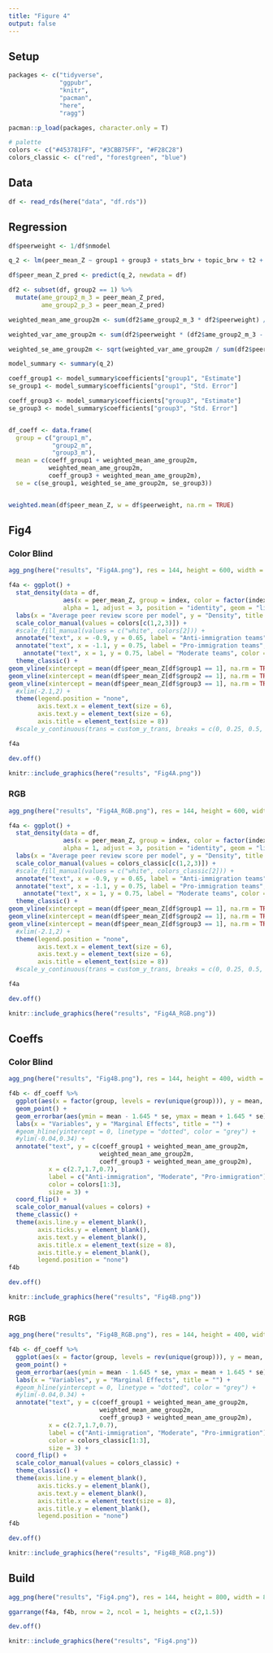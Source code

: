 ```yaml
---
title: "Figure 4"
output: false
---
```


## Setup

```r
packages <- c("tidyverse",
              "ggpubr",
              "knitr",
              "pacman",
              "here",
              "ragg")

pacman::p_load(packages, character.only = T)

# palette
colors <- c("#453781FF", "#3CBB75FF", "#F28C28")
colors_classic <- c("red", "forestgreen", "blue")
```

## Data

```r

df <- read_rds(here("data", "df.rds"))

```

## Regression

```r
df$peerweight <- 1/df$nmodel

q_2 <- lm(peer_mean_Z ~ group1 + group3 + stats_brw + topic_brw + t2 + t3 + factor(mdegree), weights = df$peerweight, data = df)

df$peer_mean_Z_pred <- predict(q_2, newdata = df)

df2 <- subset(df, group2 == 1) %>%
  mutate(ame_group2_m_3 = peer_mean_Z_pred,
         ame_group2_p_3 = peer_mean_Z_pred)

weighted_mean_ame_group2m <- sum(df2$ame_group2_m_3 * df2$peerweight) / sum(df2$peerweight)

weighted_var_ame_group2m <- sum(df2$peerweight * (df2$ame_group2_m_3 - weighted_mean_ame_group2m)^2) / sum(df2$peerweight)

weighted_se_ame_group2m <- sqrt(weighted_var_ame_group2m / sum(df2$peerweight))

model_summary <- summary(q_2)

coeff_group1 <- model_summary$coefficients["group1", "Estimate"]
se_group1 <- model_summary$coefficients["group1", "Std. Error"]

coeff_group3 <- model_summary$coefficients["group3", "Estimate"]
se_group3 <- model_summary$coefficients["group3", "Std. Error"]


df_coeff <- data.frame(
  group = c("group1_m", 
            "group2_m", 
            "group3_m"),
  mean = c(coeff_group1 + weighted_mean_ame_group2m,
           weighted_mean_ame_group2m,
           coeff_group3 + weighted_mean_ame_group2m),
  se = c(se_group1, weighted_se_ame_group2m, se_group3))


weighted.mean(df$peer_mean_Z, w = df$peerweight, na.rm = TRUE)

```

## Fig4

### Color Blind

```r

agg_png(here("results", "Fig4A.png"), res = 144, height = 600, width = 800)

f4a <- ggplot() +
  stat_density(data = df,
               aes(x = peer_mean_Z, group = index, color = factor(index)), 
               alpha = 1, adjust = 3, position = "identity", geom = "line", trim = T) +  
  labs(x = "Average peer review score per model", y = "Density", title = "") +
  scale_color_manual(values = colors[c(1,2,3)]) +   
  #scale_fill_manual(values = c("white", colors[2])) +  
  annotate("text", x = -0.9, y = 0.65, label = "Anti-immigration teams", color = colors[1], size = 3) +
  annotate("text", x = -1.1, y = 0.75, label = "Pro-immigration teams", color = colors[3], size = 3) +
    annotate("text", x = 1, y = 0.75, label = "Moderate teams", color = colors[2], size = 3) +
  theme_classic() +
geom_vline(xintercept = mean(df$peer_mean_Z[df$group1 == 1], na.rm = TRUE), color = colors[1], linetype = "dashed") +
geom_vline(xintercept = mean(df$peer_mean_Z[df$group2 == 1], na.rm = TRUE), color = colors[2], linetype = "dashed") +
geom_vline(xintercept = mean(df$peer_mean_Z[df$group3 == 1], na.rm = TRUE), color = colors[3], linetype = "dashed") +
  #xlim(-2.1,2) +
  theme(legend.position = "none",
        axis.text.x = element_text(size = 6),
        axis.text.y = element_text(size = 6),
        axis.title = element_text(size = 8)) 
  #scale_y_continuous(trans = custom_y_trans, breaks = c(0, 0.25, 0.5, 0.75, 1, 3, 5, 7, 9))

f4a

dev.off()

knitr::include_graphics(here("results", "Fig4A.png"))
```
### RGB

```r

agg_png(here("results", "Fig4A_RGB.png"), res = 144, height = 600, width = 800)

f4a <- ggplot() +
  stat_density(data = df,
               aes(x = peer_mean_Z, group = index, color = factor(index)), 
               alpha = 1, adjust = 3, position = "identity", geom = "line", trim = T) +  
  labs(x = "Average peer review score per model", y = "Density", title = "") +
  scale_color_manual(values = colors_classic[c(1,2,3)]) +   
  #scale_fill_manual(values = c("white", colors_classic[2])) +  
  annotate("text", x = -0.9, y = 0.65, label = "Anti-immigration teams", color = colors_classic[1], size = 3) +
  annotate("text", x = -1.1, y = 0.75, label = "Pro-immigration teams", color = colors_classic[3], size = 3) +
    annotate("text", x = 1, y = 0.75, label = "Moderate teams", color = colors_classic[2], size = 3) +
  theme_classic() +
geom_vline(xintercept = mean(df$peer_mean_Z[df$group1 == 1], na.rm = TRUE), color = colors_classic[1], linetype = "dashed") +
geom_vline(xintercept = mean(df$peer_mean_Z[df$group2 == 1], na.rm = TRUE), color = colors_classic[2], linetype = "dashed") +
geom_vline(xintercept = mean(df$peer_mean_Z[df$group3 == 1], na.rm = TRUE), color = colors_classic[3], linetype = "dashed") +
  #xlim(-2.1,2) +
  theme(legend.position = "none",
        axis.text.x = element_text(size = 6),
        axis.text.y = element_text(size = 6),
        axis.title = element_text(size = 8)) 
  #scale_y_continuous(trans = custom_y_trans, breaks = c(0, 0.25, 0.5, 0.75, 1, 3, 5, 7, 9))

f4a

dev.off()

knitr::include_graphics(here("results", "Fig4A_RGB.png"))
```

## Coeffs

### Color Blind

```r
agg_png(here("results", "Fig4B.png"), res = 144, height = 400, width = 800)

f4b <- df_coeff %>%
  ggplot(aes(x = factor(group, levels = rev(unique(group))), y = mean, color = group)) +
  geom_point() +
  geom_errorbar(aes(ymin = mean - 1.645 * se, ymax = mean + 1.645 * se), width = 0.1) +
  labs(x = "Variables", y = "Marginal Effects", title = "") +
  #geom_hline(yintercept = 0, linetype = "dotted", color = "grey") + 
  #ylim(-0.04,0.34) +
  annotate("text", y = c(coeff_group1 + weighted_mean_ame_group2m,
                         weighted_mean_ame_group2m,
                         coeff_group3 + weighted_mean_ame_group2m), 
           x = c(2.7,1.7,0.7),
           label = c("Anti-immigration", "Moderate", "Pro-immigration"),
           color = colors[1:3],
           size = 3) +
  coord_flip() +
  scale_color_manual(values = colors) +
  theme_classic() +
  theme(axis.line.y = element_blank(),
        axis.ticks.y = element_blank(),
        axis.text.y = element_blank(),
        axis.title.x = element_text(size = 8),
        axis.title.y = element_blank(),
        legend.position = "none")
f4b

dev.off()

knitr::include_graphics(here("results", "Fig4B.png"))

```

### RGB

```r
agg_png(here("results", "Fig4B_RGB.png"), res = 144, height = 400, width = 800)

f4b <- df_coeff %>%
  ggplot(aes(x = factor(group, levels = rev(unique(group))), y = mean, color = group)) +
  geom_point() +
  geom_errorbar(aes(ymin = mean - 1.645 * se, ymax = mean + 1.645 * se), width = 0.1) +
  labs(x = "Variables", y = "Marginal Effects", title = "") +
  #geom_hline(yintercept = 0, linetype = "dotted", color = "grey") + 
  #ylim(-0.04,0.34) +
  annotate("text", y = c(coeff_group1 + weighted_mean_ame_group2m,
                         weighted_mean_ame_group2m,
                         coeff_group3 + weighted_mean_ame_group2m), 
           x = c(2.7,1.7,0.7),
           label = c("Anti-immigration", "Moderate", "Pro-immigration"),
           color = colors_classic[1:3],
           size = 3) +
  coord_flip() +
  scale_color_manual(values = colors_classic) +
  theme_classic() +
  theme(axis.line.y = element_blank(),
        axis.ticks.y = element_blank(),
        axis.text.y = element_blank(),
        axis.title.x = element_text(size = 8),
        axis.title.y = element_blank(),
        legend.position = "none")
f4b

dev.off()

knitr::include_graphics(here("results", "Fig4B_RGB.png"))

```

## Build

```r
agg_png(here("results", "Fig4.png"), res = 144, height = 800, width = 800)

ggarrange(f4a, f4b, nrow = 2, ncol = 1, heights = c(2,1.5))

dev.off()

knitr::include_graphics(here("results", "Fig4.png"))

```


